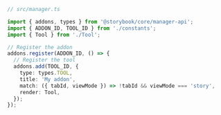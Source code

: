 ```ts
// src/manager.ts

import { addons, types } from '@storybook/core/manager-api';
import { ADDON_ID, TOOL_ID } from './constants';
import { Tool } from './Tool';

// Register the addon
addons.register(ADDON_ID, () => {
  // Register the tool
  addons.add(TOOL_ID, {
    type: types.TOOL,
    title: 'My addon',
    match: ({ tabId, viewMode }) => !tabId && viewMode === 'story',
    render: Tool,
  });
});
```
